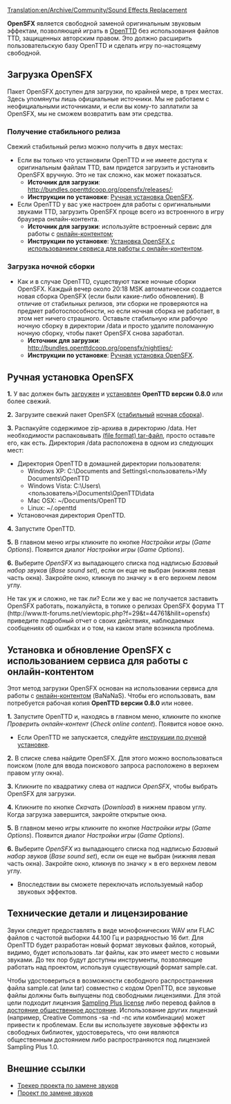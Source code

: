 [[Translation:en/Archive/Community/Sound Effects Replacement]]


'''OpenSFX''' является свободной заменой оригинальным звуковым эффектам, позволяющей играть в [[ru/Manual/Main Page|OpenTTD]] без использования файлов TTD, защищенных авторским правом. Это должно расширить пользовательскую базу OpenTTD и сделать игру по-настоящему свободной.

==Загрузка OpenSFX==
Пакет OpenSFX доступен для загрузки, по крайней мере, в трех местах. Здесь упомянуты лишь официальные источники. Мы не работаем с неофициальными источниками, и если вы кому-то заплатили за OpenSFX, мы не сможем возвратить вам эти средства.

===Получение стабильного релиза===
Свежий стабильный релиз можно получить в двух местах:
* Если вы только что установили OpenTTD и не имеете доступа к оригинальным файлам TTD, вам придется загрузить и установить OpenSFX вручную. Это не так сложно, как может показаться.
** '''Источник для загрузки''': http://bundles.openttdcoop.org/opensfx/releases/;
** '''Инструкции по установке''': [[#ruchnaia-ustanovka-opensfx|Ручная установка OpenSFX]].
* Если OpenTTD у вас уже настроен для работы с оригинальными звуками TTD, загрузить OpenSFX проще всего из встроенного в игру браузера онлайн-контента.
** '''Источник для загрузки''': используйте встроенный сервис для работы с [[ru/Manual/Онлайн-контент|онлайн-контентом]];
** '''Инструкции по установке''': [[#ustanovka-i-obnovlenie-opensfx-s-ispolzovaniem-servisa-dlia-raboty-s-onlain-kontentom|Установка OpenSFX с использованием сервиса для работы с онлайн-контентом]].

===Загрузка ночной сборки===
* Как и в случае OpenTTD, существуют также ночные сборки OpenSFX. Каждый вечер около 20:18 MSK автоматически создается новая сборка OpenSFX (если были какие-либо обновления). В отличие от стабильных релизов, эти сборки не проверяются на предмет работоспособности, но если ночная сборка не работает, в этом нет ничего страшного. Оставьте стабильную или рабочую ночную сборку в директории /data и просто удалите поломанную ночную сборку, чтобы пакет OpenSFX снова заработал.
** '''Источник для загрузки''': http://bundles.openttdcoop.org/opensfx/nightlies/;
** '''Инструкции по установке''': [[#ruchnaia-ustanovka-opensfx|Ручная установка OpenSFX]].


==Ручная установка OpenSFX==
'''1.''' У вас должен быть [http://www.openttd.org/ загружен] и [[ru/Manual/Установка|установлен]] '''OpenTTD версии 0.8.0''' или более свежий.

'''2.''' Загрузите свежий пакет OpenSFX ([http://mz.openttdcoop.org/bundles/opensfx/releases/ стабильный] [http://mz.openttdcoop.org/bundles/opensfx/nightlies/ ночная сборка]).

'''3.''' Распакуйте содержимое zip-архива в директорию /data. Нет необходимости распаковывать [https://www.wikipedia.org/wiki/Tar (file format) tar-файл], просто оставьте его, как есть.
Директория /data расположена в одном из следующих мест:
* Директория OpenTTD в домашней директории пользователя:
** Windows XP: C:\Documents and Settings\<пользователь>\My Documents\OpenTTD
** Windows Vista: C:\Users\<пользователь>\Documents\OpenTTD\data
** Mac OSX: ~/Documents/OpenTTD
** Linux:   ~/.openttd
* Установочная директория OpenTTD.

'''4.''' Запустите OpenTTD. 

'''5.''' В главном меню игры кликните по кнопке ''Настройки игры'' (''Game Options''). Появится диалог ''Настройки игры'' (''Game Options'').

'''6.''' Выберите ''OpenSFX'' из выпадающего списка под надписью ''Базовый набор звуков'' (''Base sound set''), если он еще не выбран (нижняя левая часть окна). Закройте окно, кликнув по значку &times; в его верхнем левом углу.

Не так уж и сложно, не так ли? Если же у вас не получается заставить OpenSFX работать, пожалуйста, в топике о релизах OpenSFX форума TT (http://www.tt-forums.net/viewtopic.php?f=29&t=44761&hilit=opensfx) приведите подробный отчет о своих действиях, наблюдаемых сообщениях об ошибках и о том, на каком этапе возникла проблема.


==Установка и обновление OpenSFX с использованием сервиса для работы с онлайн-контентом==
Этот метод загрузки OpenSFX основан на использовании сервиса для работы с [[ru/Manual/Онлайн-контент|онлайн-контентом]] (BaNaNaS). Чтобы его использовать, вам потребуется рабочая копия '''OpenTTD версии 0.8.0''' или новее.

'''1.''' Запустите OpenTTD и, находясь в главном меню, кликните по кнопке ''Проверить онлайн-контент'' (''Check online content''). Появится новое окно.
* Если OpenTTD не запускается, следуйте [[#ruchnaia-ustanovka-opensfx|инструкции по ручной установке]].

'''2.''' В списке слева найдите OpenSFX. Для этого можно воспользоваться поиском (поле для ввода поискового запроса расположено в верхнем правом углу окна).

'''3.''' Кликните по квадратику слева от надписи ''OpenSFX'', чтобы выбрать OpenSFX для загрузки.

'''4.''' Кликните по кнопке ''Скачать'' (''Download'') в нижнем правом углу. Когда загрузка завершится, закройте открытые окна.

'''5.''' В главном меню игры кликните по кнопке ''Настройки игры'' (''Game Options''). Появится диалог ''Настройки игры'' (''Game Options'').

'''6.''' Выберите ''OpenSFX'' из выпадающего списка под надписью ''Базовый набор звуков'' (''Base sound set''), если он еще не выбран (нижняя левая часть окна). Закройте окно, кликнув по значку &times; в его верхнем левом углу.
* Впоследствии вы сможете переключать используемый набор звуковых эффектов.


==Технические детали и лицензирование==

Звуки следует предоставлять в виде монофонических WAV или FLAC файлов с частотой выборки 44.100&nbsp;Гц и разрядностью 16 бит. Для OpenTTD будет разработан новый формат звуковых файлов, который, видимо, будет использовать .tar файлы, как это имеет место с новыми звуками. До тех пор будут доступны инструменты, позволяющие работать над проектом, используя существующий формат sample.cat.

Чтобы удостовериться в возможности свободного распространения файла sample.cat (или tar) совместно с кодом OpenTTD, все звуковые файлы должны быть выпущены под свободными лицензиями. Для этой цели подходит лицензия [http://creativecommons.org/licenses/sampling+/1.0/ Sampling Plus license] либо перевод файлов в [https://www.wikipedia.org/wiki/ru:Общественное достояние общественное достояние]. Использование других лицензий (например, Creative Commons -sa -nd -nc или комбинации) может привести к проблемам. Если вы используете звуковые эффекты из свободных библиотек, удостоверьтесь, что они являются общественным достоянием либо распространяются под лицензией Sampling Plus 1.0.

== Внешние ссылки ==
* [http://dev.openttdcoop.org/projects/opensfx Трекер проекта по замене звуков]
* [http://www.tt-forums.net/viewtopic.php?f=29&t=44761 Проект по замене звуков]

